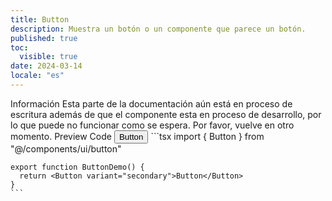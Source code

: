 ```yaml
---
title: Button
description: Muestra un botón o un componente que parece un botón.
published: true
toc:
  visible: true
date: 2024-03-14
locale: "es"
---
```


<Callout variant="tip">
  <CalloutTitle>Información</CalloutTitle>
  <CalloutDescription>
    Esta parte de la documentación aún está en proceso de escritura además de
    que el componente esta en proceso de desarrollo, por lo que puede no
    funcionar como se espera. Por favor, vuelve en otro momento.
  </CalloutDescription>
</Callout>

<Tabs defaultValue="preview">
  <TabsList>
    <TabsTrigger value="preview">Preview</TabsTrigger>
    <TabsTrigger value="code">Code</TabsTrigger>
  </TabsList>
  <TabsContent value="preview">
    <ComponentPreview>
      <Button>Button</Button>
    </ComponentPreview>
  </TabsContent>
  <TabsContent value="code">
    ```tsx
    import { Button } from "@/components/ui/button"

    export function ButtonDemo() {
      return <Button variant="secondary">Button</Button>
    }
    ```

  </TabsContent>
</Tabs>
